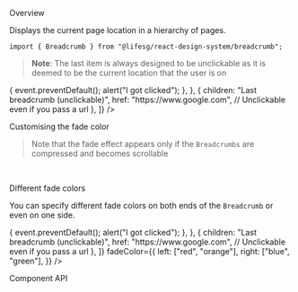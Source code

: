 
<Meta title="Modules/Breadcrumb" component={Breadcrumb} />

<Title>Breadcrumb</Title>

<Secondary>Overview</Secondary>

Displays the current page location in a hierarchy of pages.

```tsx
import { Breadcrumb } from "@lifesg/react-design-system/breadcrumb";
```

> **Note**: The last item is always designed to be unclickable as it is deemed to be the current location that
> the user is on

<Canvas>
    <Story name="Breadcrumb">
        <Breadcrumb
            links={[
                {
                    children: "Home",
                    href: "https://life.gov.sg",
                    target: "_blank",
                    rel: "noreferrer",
                },
                {
                    children: "Breadcrumb without url",
                },
                {
                    children: "Normal breadcrumb",
                    href: "https://life.gov.sg",
                    target: "_blank",
                    rel: "noreferrer",
                },
                {
                    children: "Breadcrumb with a callback function",
                    href: "https://life.gov.sg",
                    onClick: (event) => {
                        event.preventDefault();
                        alert("I got clicked");
                    },
                },
                {
                    children: "Last breadcrumb (unclickable)",
                    href: "https://www.google.com", // Unclickable even if you pass a url
                },
            ]}
        />
    </Story>
</Canvas>

<Secondary>Customising the fade color</Secondary>

> Note that the fade effect appears only if the `Breadcrumbs` are compressed and
> becomes scrollable

<br />

<Heading3>Different fade colors</Heading3>

You can specify different fade colors on both ends of the `Breadcrumb` or even
on one side.

<Canvas>
    <Story name="Different fade colors">
        <Breadcrumb
            links={[
                {
                    children: "Home",
                    href: "https://life.gov.sg",
                    target: "_blank",
                    rel: "noreferrer",
                },
                {
                    children: "Breadcrumb without url",
                },
                {
                    children: "Normal breadcrumb",
                    href: "https://life.gov.sg",
                    target: "_blank",
                    rel: "noreferrer",
                },
                {
                    children: "Breadcrumb with a callback function",
                    href: "https://life.gov.sg",
                    onClick: (event) => {
                        event.preventDefault();
                        alert("I got clicked");
                    },
                },
                {
                    children: "Last breadcrumb (unclickable)",
                    href: "https://www.google.com", // Unclickable even if you pass a url
                },
            ]}
            fadeColor={{
                left: ["red", "orange"],
                right: ["blue", "green"],
            }}
        />
    </Story>
</Canvas>

<Secondary>Component API</Secondary>

<PropsTable />

